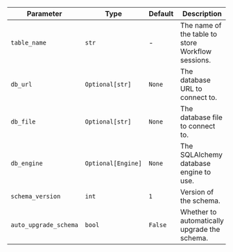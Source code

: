 | Parameter             | Type               | Default | Description                                       |
| --------------------- | ------------------ | ------- | ------------------------------------------------- |
| `table_name`          | `str`              | -       | The name of the table to store Workflow sessions. |
| `db_url`              | `Optional[str]`    | `None`  | The database URL to connect to.                   |
| `db_file`             | `Optional[str]`    | `None`  | The database file to connect to.                  |
| `db_engine`           | `Optional[Engine]` | `None`  | The SQLAlchemy database engine to use.            |
| `schema_version`      | `int`              | `1`     | Version of the schema.                            |
| `auto_upgrade_schema` | `bool`             | `False` | Whether to automatically upgrade the schema.      |
